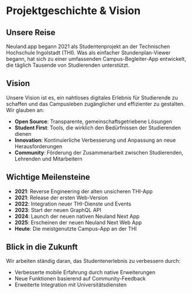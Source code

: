 # Projektgeschichte & Vision

## Unsere Reise

Neuland.app begann 2021 als Studentenprojekt an der Technischen Hochschule Ingolstadt (THI). Was als einfacher Stundenplan-Viewer begann, hat sich zu einer umfassenden Campus-Begleiter-App entwickelt, die täglich Tausende von Studierenden unterstützt.

## Vision

Unsere Vision ist es, ein nahtloses digitales Erlebnis für Studierende zu schaffen und das Campusleben zugänglicher und effizienter zu gestalten. Wir glauben an:

- **Open Source**: Transparente, gemeinschaftsgetriebene Lösungen
- **Student First**: Tools, die wirklich den Bedürfnissen der Studierenden dienen
- **Innovation**: Kontinuierliche Verbesserung und Anpassung an neue Herausforderungen
- **Community**: Förderung der Zusammenarbeit zwischen Studierenden, Lehrenden und Mitarbeitern

## Wichtige Meilensteine

- **2021**: Reverse Engineering der alten unsicheren THI-App
- **2021**: Release der ersten Web-Version
- **2022**: Integration neuer THI-Dienste und Events
- **2023**: Start der neuen GraphQL API
- **2024**: Launch der neuen nativen Neuland Next App
- **2025**: Erscheinen der neuen Neuland Next Web App
- **Heute**: Die meistgenutzte Campus-App an der THI

## Blick in die Zukunft

Wir arbeiten ständig daran, das Studentenerlebnis zu verbessern durch:
- Verbesserte mobile Erfahrung durch native Erweiterungen
- Neue Funktionen basierend auf Community-Feedback
- Erweiterte Integration mit Universitätsdiensten